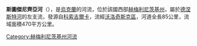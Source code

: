 '''斯圖傑尼齊亞河'''（{{lang-uk|Студениця}}），是[[烏克蘭|烏克蘭]]的河流，位於該國西部[[赫梅利尼茨基州|赫梅利尼茨基州]]，屬於[[德涅斯特河|德涅斯特河]]的左支流，發源自[[科索吉爾卡|科索吉爾卡]]，流經[[沃洛奇斯克區|沃洛奇斯克區]]，河道全長85公里，流域面積470平方公里。

{{DEFAULTSORT:Студениця (річка)}}
[[Category:赫梅利尼茨基州河流|Category:赫梅利尼茨基州河流]]


{{Ukraine-river-stub}}